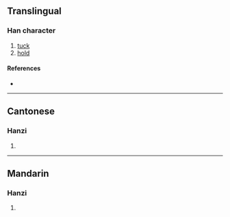 {{character info/new}}
==Translingual==

===Han character===
{{Han char|rn=64|rad=手|as=14|sn=17|four=51034|canj=QMAK|ids=⿰扌厭}}

# [[tuck]]
# [[hold]]

====References====
* {{Han ref|kx=0460.150|dkj=12868|dj=0809.050|hdz=31974.070|uh=64EB|ud=25835|bh=ECEB|bd=60651}}

----

==Cantonese==

===Hanzi===
{{yue-hanzi|jyut=[[jip3]]|y=yip3}}

# {{defn|lang=yue|sort=手14}}

----

==Mandarin==

===Hanzi===
{{cmn-hanzi|pin=[[yè]] ([[ye4]])|wg=yeh<sup>4</sup>}}

# {{defn|lang=cmn|sort=手14}}